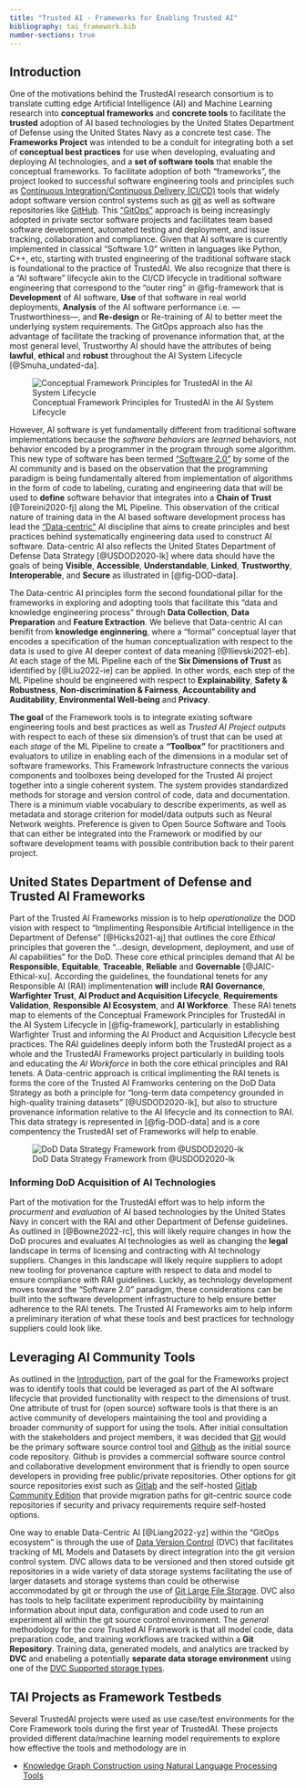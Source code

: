 ```yaml
---
title: "Trusted AI - Frameworks for Enabling Trusted AI"
bibliography: tai_framework.bib
number-sections: true
---
```


## Introduction

One of the motivations behind the TrustedAI research consortium is to translate cutting edge Artificial Intelligence (AI) and Machine Learning research into **conceptual frameworks** and **concrete tools** to facilitate the **trusted** adoption of AI based technologies by the United States Department of Defense using the United States Navy as a concrete test case. The **Frameworks Project** was intended to be a conduit for integrating both a set of **conceptual best practices** for use when developing, evaluating and deploying AI technologies, and a **set of software tools** that enable the conceptual frameworks. To facilitate adoption of both "frameworks", the project looked to successful software engineering tools and principles such as [Continuous Integration/Continuous Delivery (CI/CD)](https://resources.github.com/ci-cd/) tools that widely adopt software version control systems such as [git](https://git-scm.com/) as well as software repositories like [GitHub](https://github.com). This ["GitOps"](https://about.gitlab.com/topics/gitops/) approach is being increasingly adopted in private sector software projects and facilitates team based software development, automated testing and deployment, and issue tracking, collaboration and compliance. Given that AI software is currently implemented in classical "Software 1.0" written in languages like Python, C++, etc, starting with trusted engineering of the traditional software stack is foundational to the practice of TrustedAI. We also recognize that there is a "AI software" lifecycle akin to the CI/CD lifecycle in traditional software engineering that correspond to the "outer ring" in @fig-framework that is **Development** of AI software, **Use** of that software in real world deployments, **Analysis** of the AI software performance i.e. &mdash;Trustworthiness&mdash;, and **Re-design** or Re-training of AI to better meet the underlying system requirements. The GitOps approach also has the advantage of facilitate the tracking of provenance information that, at the most general level, Trustworthy AI should have the attributes of being  **lawful**, **ethical** and **robust** throughout the AI System Lifecycle [@Smuha_undated-da].

![Conceptual Framework Principles for TrustedAI in the AI System Lifecycle](/images/graphic_concept-5.png){#fig-framework}

However, AI software is yet fundamentally different from traditional software implementations because the _software behaviors_ are _learned_ behaviors, not behavior encoded by a programmer in the program through some algorithm. This new type of software has been termed ["Software 2.0"](https://karpathy.medium.com/software-2-0-a64152b37c35) by some of the AI community and is based on the observation that the programming paradigm is being fundamentally altered from implementation of algorithms in the form of code to labeling, curating and engineering data that will be used to **define** software behavior that integrates into a **Chain of Trust** [@Toreini2020-fj] along the ML Pipeline. This observation of the critical nature of training data in the AI based software development process has lead the ["Data-centric"](https://datacentricai.org) AI discipline that aims to create principles and best practices behind systematically engineering data used to construct AI software. Data-centric AI also reflects the United States Department of Defense Data Strategy [@USDOD2020-lk] where data should have the goals of being **Visible**, **Accessible**, **Understandable**, **Linked**, **Trustworthy**, **Interoperable**, and **Secure** as illustrated in [@fig-DOD-data].

The Data-centric AI principles form the second foundational pillar for the frameworks in exploring and adopting tools that facilitate this "data and knowledge engineering process" through **Data Collection**, **Data Preparation** and **Feature Extraction**. We believe that Data-centric AI can benifit from **knowledge enginnering**, where a "formal" conceptual layer that encodes a specification of the human conceptualization with respect to the data is used to give AI deeper context of data meaning [@Ilievski2021-eb]. At each stage of the ML Pipeline each of the **Six Dimensions of Trust** as identified by [@Liu2022-ie] can be applied. In other words, each step of the ML Pipeline should be engineered with respect to **Explainability**, **Safety & Robustness**, **Non-discrimination & Fairness**, **Accountability and Auditability**, **Environmental Well-being** and **Privacy**.

::: {.border}
**The goal** of the Framework tools is to integrate existing software engineering tools and best practices as well as *Trusted AI Project outputs* with respect to each of these six dimension's of trust that can be used at each _stage_ of the ML Pipeline to create a **"Toolbox"** for practitioners and evaluators to utilize in enabling each of the dimensions in a modular set of software frameworks. This Framework Infrastructure connects the various components and toolboxes being developed for the Trusted AI project together into a single coherent system. The system provides standardized methods for storage and version control of code, data and documentation. There is a minimum viable vocabulary to describe experiments, as well as metadata and storage criterion for model/data outputs such as Neural Network weights. Preference is given to Open Source Software and Tools that can either be integrated into the Framework or modified by our software development teams with possible contribution back to their parent project.
:::

## United States Department of Defense and Trusted AI Frameworks
Part of the Trusted AI Frameworks mission is to help *operationalize* the DOD vision with respect to "Implimenting Responsible Artificial Intelligence in the Department of Defense" [@Hicks2021-aj] that outlines the core *Ethical* principles that goveren the "...design, development, deployment, and use of Al capabilities" for the DoD. These core ethical principles demand that AI be **Responsible**, **Equitable**, **Traceable**, **Reliable** and **Governable** [@JAIC-Ethical-xu]. According the guidelines, the foundational tenets for any Responsible AI (RAI) implimentenation **will** include **RAI Governance**, **Warfighter Trust**, **AI Product and Acquisition Lifecycle**, **Requirements Validation**, **Responsible AI Ecosystem**, and **AI Workforce**. These RAI tenets map to elements of the Conceptual Framework Principles for TrustedAI in the AI System Lifecycle in [@fig-framework], particularly in establishing Warfighter Trust and informing the AI Product and Acquisition Lifecycle best practices. The RAI guidelines deeply inform both the TrustedAI project as a whole and the TrustedAI Frameworks project particularly in building tools and educating the *AI Workforce* in both the core ethical principles and RAI tenets. A Data-centric approach is critical implimenting the RAI tenets is forms the core of the Trusted AI Framworks centering on the DoD Data Strategy as both a principle for "long-term data competency grounded in high-quality training datasets" [@USDOD2020-lk], but also to structure provenance information relative to the AI lifecycle and its connection to RAI. This data strategy is represented in [@fig-DOD-data] and is a core compentency the TrustedAI set of Frameworks will help to enable.


![DoD Data Strategy Framework from @USDOD2020-lk](/images/dod_data_strategy.png){#fig-DOD-data}

### Informing DoD Acquisition of AI Technologies
Part of the motivation for the TrustedAI effort was to help inform the *procurment* and *evaluation* of AI based technologies by the United States Navy in concert with the RAI and other Department of Defense guidelines. As outlined in [@Bowne2022-rc], this will likely require changes in how the DoD procures and evaluates AI technologies as well as changing the **legal** landscape in terms of licensing and contracting with AI technology suppliers. Changes in this landscape will likely require suppliers to adopt new tooling for provenance capture with respect to data and model to ensure compliance with RAI guidelines. Luckly, as technology development moves toward the "Software 2.0" paradigm, these considerations can be built into the software development infrastructure to help ensure better adherence to the RAI tenets. The Trusted AI Frameworks aim to help inform a preliminary iteration of what these tools and best practices for technology suppliers could look like.

## Leveraging AI Community Tools

As outlined in the [Introduction](#Introduction), part of the goal for the Frameworks project was to identify tools that could be leveraged as part of the AI software lifecycle that provided functionality with respect to the dimensions of trust. One attribute of trust for (open source) software tools is that there is an active community of developers maintaining the tool and providing a broader community of support for using the tools. After initial consultation with the stakeholders and project members, it was decided that [Git](https://git-scm.com/) would be the primary software source control tool and [Github](https://github.com/) as the initial source code repository. Github is provides a commercial software source control and collaborative development environment that is friendly to open source developers in providing free public/private repositories. Other options for git source repositories exist such as [Gitlab](https://about.gitlab.com/) and the self-hosted [Gitlab Community Edition](https://gitlab.com/rluna-gitlab/gitlab-ce) that provide migration paths for git-centric source code repositories if security and privacy requirements require self-hosted options.

One way to enable Data-Centric AI [@Liang2022-yz] within the "GitOps ecosystem" is through the use of [Data Version Control](https://dvc.org/) (DVC) that facilitates tracking of ML Models and Datasets by direct integration into the git version control system. DVC allows data to be versioned and then stored outside git repositories in a wide variety of data storage systems facilitating the use of larger datasets and storage systems than could be otherwise accommodated by git or through the use of [Git Large File Storage](https://git-lfs.github.com/). DVC also has tools to help facilitate experiment reproducibility by maintaining information about input data, configuration and code used to run an experiment all within the git source control environment. The _general_ methodology for the _core_ Trusted AI Framework is that all model code, data preparation code, and training workflows are tracked within a **Git Repository**. Training data, generated models, and analytics are tracked by **DVC** and enabeling a potentially **separate data storage environment** using one of the [DVC Supported storage types](https://dvc.org/doc/command-reference/remote/add#supported-storage-types).

## TAI Projects as Framework Testbeds

Several TrustedAI projects were used as use case/test environments for the Core Framework tools during the first year of TrustedAI. These projects provided different data/machine learning model requirements to explore how effective the tools and methodology are in

- [Knowledge Graph Construction using Natural Language Processing Tools](https://github.com/nd-crane/shipfailures-kg)
<!-- 
- [Application to Vision Task Workflow](https://nd-crane.github.io/paper-analytical-devices)
- [Stats project]()
 -->

